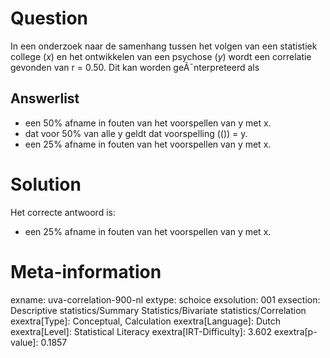 Question
========

In een onderzoek naar de samenhang tussen het volgen van een statistiek
college (*x*) en het ontwikkelen van een psychose (*y*) wordt een
correlatie gevonden van r = 0.50. Dit kan worden geÃ¯nterpreteerd als


Answerlist
----------

* een 50% afname in fouten van het voorspellen van y met x.
* dat voor 50% van alle y geldt dat voorspelling (\(\hat{y}\)) = y.
* een 25% afname in fouten van het voorspellen van y met x.

Solution
========

Het correcte antwoord is: 

* een 25% afname in fouten van het voorspellen van y met x.

Meta-information
================
exname: uva-correlation-900-nl
extype: schoice
exsolution: 001
exsection: Descriptive statistics/Summary Statistics/Bivariate statistics/Correlation
exextra[Type]: Conceptual, Calculation
exextra[Language]: Dutch
exextra[Level]: Statistical Literacy
exextra[IRT-Difficulty]: 3.602
exextra[p-value]: 0.1857
